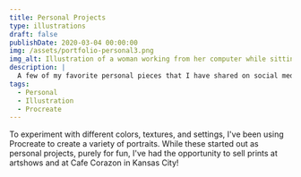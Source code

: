 ```yaml
---
title: Personal Projects
type: illustrations
draft: false
publishDate: 2020-03-04 00:00:00
img: /assets/portfolio-personal3.png
img_alt: Illustration of a woman working from her computer while sitting in a train.
description: |
  A few of my favorite personal pieces that I have shared on social media, sold at art shows, and currently selling at Cafe Corazon.
tags:
  - Personal
  - Illustration
  - Procreate
---
```



To experiment with different colors, textures, and settings, I've been using Procreate to create a variety of portraits. While these started out as personal projects, purely for fun, I've had the opportunity to sell prints at artshows and at Cafe Corazon in Kansas City!

<ArtGallery featuredImgs="personal" />